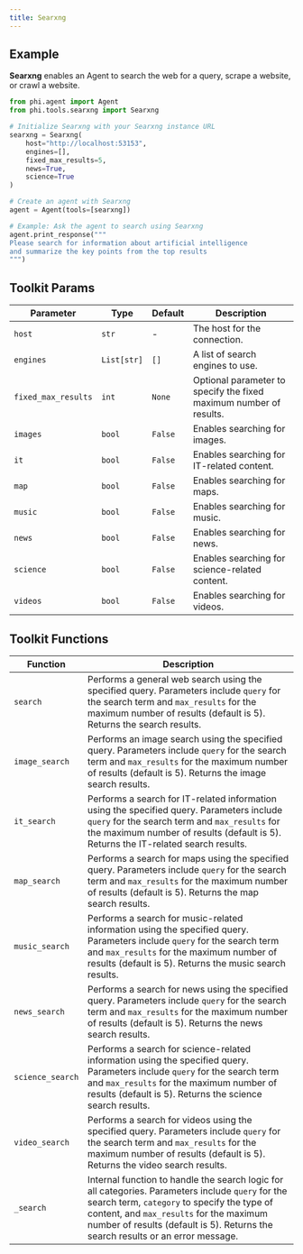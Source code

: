 ```yaml
---
title: Searxng
---
```


## Example

**Searxng** enables an Agent to search the web for a query, scrape a website, or crawl a website.

```python searxng_tool.py
from phi.agent import Agent
from phi.tools.searxng import Searxng

# Initialize Searxng with your Searxng instance URL
searxng = Searxng(
    host="http://localhost:53153",
    engines=[],
    fixed_max_results=5,
    news=True,
    science=True
)

# Create an agent with Searxng
agent = Agent(tools=[searxng])

# Example: Ask the agent to search using Searxng
agent.print_response("""
Please search for information about artificial intelligence 
and summarize the key points from the top results
""")
```

## Toolkit Params

| Parameter | Type | Default | Description |
|-----------|------|---------|-------------|
| `host` | `str` | - | The host for the connection. |
| `engines` | `List[str]` | `[]` | A list of search engines to use. |
| `fixed_max_results` | `int` | `None` | Optional parameter to specify the fixed maximum number of results. |
| `images` | `bool` | `False` | Enables searching for images. |
| `it` | `bool` | `False` | Enables searching for IT-related content. |
| `map` | `bool` | `False` | Enables searching for maps. |
| `music` | `bool` | `False` | Enables searching for music. |
| `news` | `bool` | `False` | Enables searching for news. |
| `science` | `bool` | `False` | Enables searching for science-related content. |
| `videos` | `bool` | `False` | Enables searching for videos. |

## Toolkit Functions

| Function | Description |
|----------|-------------|
| `search` | Performs a general web search using the specified query. Parameters include `query` for the search term and `max_results` for the maximum number of results (default is 5). Returns the search results. |
| `image_search` | Performs an image search using the specified query. Parameters include `query` for the search term and `max_results` for the maximum number of results (default is 5). Returns the image search results. |
| `it_search` | Performs a search for IT-related information using the specified query. Parameters include `query` for the search term and `max_results` for the maximum number of results (default is 5). Returns the IT-related search results. |
| `map_search` | Performs a search for maps using the specified query. Parameters include `query` for the search term and `max_results` for the maximum number of results (default is 5). Returns the map search results. |
| `music_search` | Performs a search for music-related information using the specified query. Parameters include `query` for the search term and `max_results` for the maximum number of results (default is 5). Returns the music search results. |
| `news_search` | Performs a search for news using the specified query. Parameters include `query` for the search term and `max_results` for the maximum number of results (default is 5). Returns the news search results. |
| `science_search` | Performs a search for science-related information using the specified query. Parameters include `query` for the search term and `max_results` for the maximum number of results (default is 5). Returns the science search results. |
| `video_search` | Performs a search for videos using the specified query. Parameters include `query` for the search term and `max_results` for the maximum number of results (default is 5). Returns the video search results. |
| `_search` | Internal function to handle the search logic for all categories. Parameters include `query` for the search term, `category` to specify the type of content, and `max_results` for the maximum number of results (default is 5). Returns the search results or an error message. |
